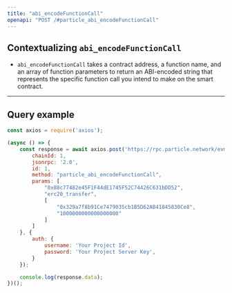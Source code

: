 ```yaml
---
title: "abi_encodeFunctionCall"
openapi: "POST /#particle_abi_encodeFunctionCall"
---
```


## Contextualizing `abi_encodeFunctionCall`

- `abi_encodeFunctionCall` takes a contract address, a function name, and an array of function parameters to return an ABI-encoded string that represents the specific function call you intend to make on the smart contract.

***

## Query example

```javascript JavaScript
const axios = require('axios');

(async () => {
    const response = await axios.post('https://rpc.particle.network/evm-chain', {
        chainId: 1,
        jsonrpc: '2.0',
        id: 1,
        method: "particle_abi_encodeFunctionCall",
        params: [
            "0xB8c77482e45F1F44dE1745F52C74426C631bDD52", 
            "erc20_transfer", 
            [
                "0x329a7f8b91Ce7479035cb1B5D62AB41845830Ce8", 
                "1000000000000000000"
            ]
        ]
    }, {
        auth: {
            username: 'Your Project Id',
            password: 'Your Project Server Key',
        }
    });

    console.log(response.data);
})();
```